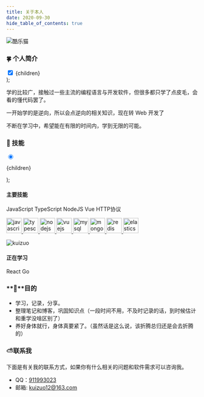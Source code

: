 ```yaml
---
title: 关于本人
date: 2020-09-30
hide_table_of_contents: true
---
```


![酷乐猫](https://img.kuizuo.cn/%E9%85%B7%E4%B9%90%E7%8C%AB.jpg)

### 🍀 个人简介

  <div className={`checkbox minus blue`}>
    <input type='checkbox' checked />
    <span>{children}</span>
  </div>
);

<CheckBox2>学的比较广，接触过一些主流的编程语言与开发软件，但很多都只学了点皮毛，会看的懂代码罢了。</CheckBox2>

<CheckBox2>一开始学的是逆向，所以会点逆向的相关知识，现在转 Web 开发了</CheckBox2>

<CheckBox2>不断在学习中，希望能在有限的时间内，学到无限的可能。</CheckBox2>

<p></p>

### 🔑 技能

  <div className={`checkbox ${lang}`}>
    <input
      type='radio'
      checked
      style={{
        'border-color': color,
        border: `2px solid ${color}`,
      }}
    />
    <p>{children}</p>
  </div>
);

#### 主要技能

<CheckBox color='#F5DE19' lang='js'>
  JavaScript
</CheckBox>

<CheckBox color='#007ACC' lang='ts'>
  TypeScript
</CheckBox>

<CheckBox color='#6CA35E' lang='node'>
  NodeJS
</CheckBox>

<CheckBox color='#41B883' lang='vue'>
  Vue
</CheckBox>

<CheckBox color='red' lang='e'>
  HTTP协议
</CheckBox>

<p style={{ 'margin-top': '10px' }}>
  <a href='https://developer.mozilla.org/en-US/docs/Web/JavaScript' target='_blank'>
    <img src={'/svg/javascript-original.svg'} alt='javascript' width='40' height='40' />
  </a>
  <a href='https://www.typescriptlang.org/' target='_blank'>
    <img src={'/svg/typescript-original.svg'} alt='typescript' width='40' height='40' />
  </a>
  <a href='https://nodejs.org' target='_blank'>
    <img src={'/svg/nodejs-original-wordmark.svg'} alt='nodejs' width='40' height='40' />
  </a>
  <a href='https://vuejs.org/' target='_blank'>
    <img src={'/svg/vuejs-original-wordmark.svg'} alt='vuejs' width='40' height='40' />
  </a>
  <a href='https://www.mysql.com/' target='_blank'>
    <img src={'/svg/mysql-original-wordmark.svg'} alt='mysql' width='40' height='40' />
  </a>
  <a href='https://www.mongodb.com/' target='_blank'>
    <img src={'/svg/mongodb-original-wordmark.svg'} alt='mongodb' width='40' height='40' />
  </a>
  <a href='https://redis.io' target='_blank'>
    <img src={'/svg/redis-original-wordmark.svg'} alt='redis' width='40' height='40' />
  </a>
  <a href='https://www.elastic.co' target='_blank'>
    <img src={'/svg/elastic-icon.svg'} alt='elasticsearch' width='40' height='40' />
  </a>
</p>

<img
  align='center'
  src='https://camo.githubusercontent.com/63551876630365930d8d06468f7ec357ee5d154b9b8c80bc58dcb2076c746105/68747470733a2f2f6769746875622d726561646d652d73746174732e76657263656c2e6170702f6170693f757365726e616d653d6b75697a756f2673686f775f69636f6e733d74727565266c6f63616c653d656e'
  alt='kuizuo'
  data-canonical-src='https://github-readme-stats.vercel.app/api?username=kuizuo&amp;show_icons=true&amp;locale=en'
/>

<p></p>


#### 正在学习

<CheckBox color='#61DAFB' lang='react'>
  React
</CheckBox>

<!--- <CheckBox color='#FFDD6D' lang='python'>
  Python
</CheckBox> --->

<CheckBox color='#69D7E4' lang='go'>
  Go
</CheckBox>

<p></p>

### **🌌**目的

- 学习，记录，分享。
- 整理笔记和博客，巩固知识点（一段时间不用，不及时记录的话，到时候估计和重学没啥区别了）
- 养好身体就行，身体真要紧了。（虽然话是这么说，该折腾总归还是会去折腾的）

### **⛅️**联系我

下面是有关我的联系方式，如果你有什么相关的问题和软件需求可以咨询我。

- QQ：[911993023](http://wpa.qq.com/msgrd?v=3&uin=911993023&site=qq&menu=yes)
- 邮箱: [kuizuo12@163.com](mailto:kuizuo12@163.com)
